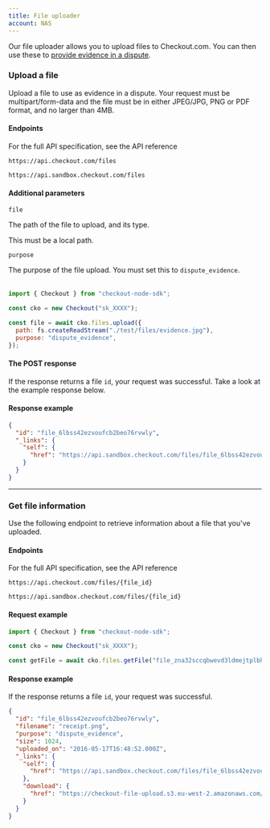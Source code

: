 ```yaml
---
title: File uploader
account: NAS
---
```


Our file uploader allows you to upload files to Checkout.com. You can then use these to [provide evidence in a dispute](/risk-management/disputes/disputes-api).

### Upload a file

Upload a file to use as evidence in a dispute. Your request must be multipart/form-data and the file must be in either JPEG/JPG, PNG or PDF format, and no larger than 4MB.

#### Endpoints

For the full API specification, see the <ExternalLink href="https://api-reference.checkout.com/preview/crusoe/" target="_blank">API reference</ExternalLink>

<tabs>
<tab title="Live">
<LineCodeWrapper type="post">

`https://api.checkout.com/files`

</LineCodeWrapper>
</tab>
<tab title="Sandbox">
<LineCodeWrapper type="post">

`https://api.sandbox.checkout.com/files`

</LineCodeWrapper>
</tab>
</tabs>

#### Additional parameters

<Table>
<TableHead headers={['Parameter', 'Description']} />
<TableBody>
<TableRow>
<TableCell>

`file`

<StatusTag type="required" />
<TypeTag type="string (binary)" />
</TableCell>
<TableCell>

The path of the file to upload, and its type.

<InfoBox>

This must be a local path.

</InfoBox>
</TableCell>
</TableRow>
<TableRow>
<TableCell>

`purpose`

<StatusTag type="required" />
<TypeTag type="string" />
</TableCell>
<TableCell>

The purpose of the file upload. You must set this to `dispute_evidence`.

</TableCell>
</TableRow>
</TableBody>
</Table>

<tabs>
<tab title="Node.js (Beta)">

```js
import { Checkout } from "checkout-node-sdk";

const cko = new Checkout("sk_XXXX");

const file = await cko.files.upload({
  path: fs.createReadStream("./test/files/evidence.jpg"),
  purpose: "dispute_evidence",
});
```

</tab>
</tabs>

#### The POST response

If the response returns a file `id`, your request was successful. Take a look at the example response below.

#### Response example

```json
{
  "id": "file_6lbss42ezvoufcb2beo76rvwly",
  "_links": {
    "self": {
      "href": "https://api.sandbox.checkout.com/files/file_6lbss42ezvoufcb2beo76rvwly"
    }
  }
}
```

---

### Get file information

Use the following endpoint to retrieve information about a file that you've uploaded.

#### Endpoints

For the full API specification, see the <ExternalLink href="https://api-reference.checkout.com/preview/crusoe/" target="_blank">API reference</ExternalLink>

<tabs>
<tab title="Live">
<LineCodeWrapper type="get">

`https://api.checkout.com/files/{file_id}`

</LineCodeWrapper>
</tab>
<tab title="Sandbox">
<LineCodeWrapper type="get">

`https://api.sandbox.checkout.com/files/{file_id}`

</LineCodeWrapper>
</tab>
</tabs>

#### Request example

<tabs>
<tab title="Node.js (Beta)">

```js
import { Checkout } from "checkout-node-sdk";

const cko = new Checkout("sk_XXXX");

const getFile = await cko.files.getFile("file_zna32sccqbwevd3ldmejtplbhu");
```

</tab>
</tabs>

#### Response example

If the response returns a file `id`, your request was successful.

```json
{
  "id": "file_6lbss42ezvoufcb2beo76rvwly",
  "filename": "receipt.png",
  "purpose": "dispute_evidence",
  "size": 1024,
  "uploaded_on": "2016-05-17T16:48:52.000Z",
  "_links": {
    "self": {
      "href": "https://api.sandbox.checkout.com/files/file_6lbss42ezvoufcb2beo76rvwly"
    },
    "download": {
      "href": "https://checkout-file-upload.s3.eu-west-2.amazonaws.com/ucdac/ucdac/6lbss42ezvoufcb2beo76rvwly?X-Amz-Expires=3600&x-amz-security-token=FQoDYXdzENL%2F%2F%2F%2F%2F%2F%2F%2F%2F%2FwEa"
    }
  }
}
```
